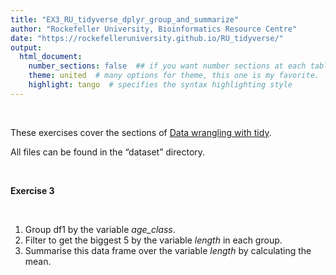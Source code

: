```yaml
---
title: "EX3_RU_tidyverse_dplyr_group_and_summarize"
author: "Rockefeller University, Bioinformatics Resource Centre"
date: "https://rockefelleruniversity.github.io/RU_tidyverse/"
output: 
  html_document:
    number_sections: false  ## if you want number sections at each table header
    theme: united  # many options for theme, this one is my favorite.
    highlight: tango  # specifies the syntax highlighting style
---
```

<p>&nbsp;</p>
These exercises cover the sections of [Data wrangling with tidy](https://rockefelleruniversity.github.io/RU_tidyverse/). 

All files can be found in the "dataset" directory.
<p>&nbsp;</p>
**Exercise 3**  
<p>&nbsp;</p>
1. Group df1 by the variable _age_class_. 
2. Filter to get the biggest 5 by the variable _length_ in each group. 
3. Summarise this data frame over the variable _length_ by calculating the mean. 
